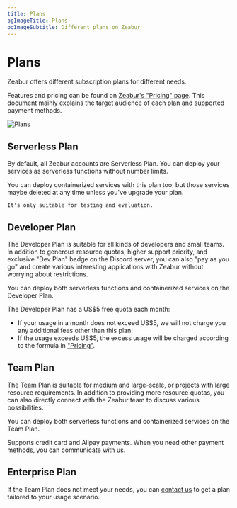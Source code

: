 ```yaml
---
title: Plans
ogImageTitle: Plans
ogImageSubtitle: Different plans on Zeabur
---
```



<WorkingInProgress />

# Plans

Zeabur offers different subscription plans for different needs.

Features and pricing can be found on [Zeabur's "Pricing" page](https://zeabur.com/en-US/pricing). This document mainly explains the target audience of each plan and supported payment methods.

![Plans](/billing/plans/overview.png)

## Serverless Plan

By default, all Zeabur accounts are Serverless Plan.
You can deploy your services as serverless functions without number limits.

<Callout>
    You can deploy containerized services with this plan too, but those services maybe deleted at any time unless you've upgrade your plan.

    It's only suitable for testing and evaluation.

</Callout>

## Developer Plan

The Developer Plan is suitable for all kinds of developers and small teams. In addition to generous resource quotas, higher support priority, and exclusive "Dev Plan" badge on the Discord server, you can also "pay as you go" and create various interesting applications with Zeabur without worrying about restrictions.

You can deploy both serverless functions and containerized services on the Developer Plan.

The Developer Plan has a US$5 free quota each month:

- If your usage in a month does not exceed US$5, we will not charge you any additional fees other than this plan.
- If the usage exceeds US$5, the excess usage will be charged according to the formula in ["Pricing"](./pricing).

## Team Plan

The Team Plan is suitable for medium and large-scale, or projects with large resource requirements. In addition to providing more resource quotas, you can also directly connect with the Zeabur team to discuss various possibilities.

You can deploy both serverless functions and containerized services on the Team Plan.

Supports credit card and Alipay payments. When you need other payment methods, you can communicate with us.

## Enterprise Plan

If the Team Plan does not meet your needs, you can [contact us](mailto:contact@zeabur.com) to get a plan tailored to your usage scenario.
